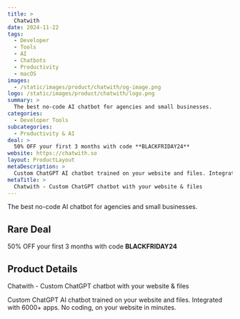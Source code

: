 ```yaml
---
title: >
  Chatwith
date: 2024-11-22
tags:
  - Developer
  - Tools
  - AI
  - Chatbots
  - Productivity
  - macOS
images:
  - /static/images/product/chatwith/og-image.png
logo: /static/images/product/chatwith/logo.png
summary: >
  The best no-code AI chatbot for agencies and small businesses.
categories:
  - Developer Tools
subcategories:
  - Productivity & AI
deal: >
  50% OFF your first 3 months with code **BLACKFRIDAY24**
website: https://chatwith.so
layout: ProductLayout
metaDescription: >
  Custom ChatGPT AI chatbot trained on your website and files. Integrated with 6000+ apps. No coding, on your website in minutes.
metaTitle: >
  Chatwith - Custom ChatGPT chatbot with your website & files
---
```

The best no-code AI chatbot for agencies and small businesses.

## Rare Deal

50% OFF your first 3 months with code **BLACKFRIDAY24**

## Product Details
Chatwith - Custom ChatGPT chatbot with your website & files

Custom ChatGPT AI chatbot trained on your website and files. Integrated with 6000+ apps. No coding, on your website in minutes.
